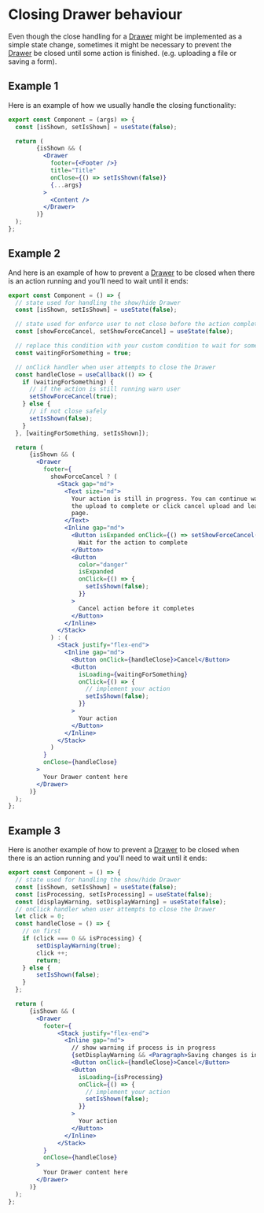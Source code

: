 
<Meta title="code examples/close handling for Drawer" />

# Closing Drawer behaviour

Even though the close handling for a [Drawer](?path=/docs/components-drawer--playground) might be implemented as a simple state change,
sometimes it might be necessary to prevent the [Drawer](?path=/docs/components-drawer--playground) be closed until some action is finished.
(e.g. uploading a file or saving a form).

## Example 1

Here is an example of how we usually handle the closing functionality:

```jsx
export const Component = (args) => {
  const [isShown, setIsShown] = useState(false);

  return (
        {isShown && (
          <Drawer
            footer={<Footer />}
            title="Title"
            onClose={() => setIsShown(false)}
            {...args}
          >
            <Content />
          </Drawer>
        )}
  );
};
```

## Example 2

And here is an example of how to prevent a [Drawer](?path=/docs/components-drawer--playground) to be closed when there is an action running and you'll need to wait until it ends:

```jsx
export const Component = () => {
  // state used for handling the show/hide Drawer
  const [isShown, setIsShown] = useState(false);

  // state used for enforce user to not close before the action completes
  const [showForceCancel, setShowForceCancel] = useState(false);

  // replace this condition with your custom condition to wait for something
  const waitingForSomething = true;

  // onClick handler when user attempts to close the Drawer
  const handleClose = useCallback(() => {
    if (waitingForSomething) {
      // if the action is still running warn user
      setShowForceCancel(true);
    } else {
      // if not close safely
      setIsShown(false);
    }
  }, [waitingForSomething, setIsShown]);

  return (
      {isShown && (
        <Drawer
          footer={
            showForceCancel ? (
              <Stack gap="md">
                <Text size="md">
                  Your action is still in progress. You can continue waiting for
                  the upload to complete or click cancel upload and leave this
                  page.
                </Text>
                <Inline gap="md">
                  <Button isExpanded onClick={() => setShowForceCancel(false)}>
                    Wait for the action to complete
                  </Button>
                  <Button
                    color="danger"
                    isExpanded
                    onClick={() => {
                      setIsShown(false);
                    }}
                  >
                    Cancel action before it completes
                  </Button>
                </Inline>
              </Stack>
            ) : (
              <Stack justify="flex-end">
                <Inline gap="md">
                  <Button onClick={handleClose}>Cancel</Button>
                  <Button
                    isLoading={waitingForSomething}
                    onClick={() => {
                      // implement your action
                      setIsShown(false);
                    }}
                  >
                    Your action
                  </Button>
                </Inline>
              </Stack>
            )
          }
          onClose={handleClose}
        >
          Your Drawer content here
        </Drawer>
      )}
  );
};
```

## Example 3

Here is another example of how to prevent a [Drawer](?path=/docs/components-drawer--playground) to be closed when there is an action running and you'll need to wait until it ends:

```jsx
export const Component = () => {
  // state used for handling the show/hide Drawer
  const [isShown, setIsShown] = useState(false);
  const [isProcessing, setIsProcessing] = useState(false);
  const [displayWarning, setDisplayWarning] = useState(false);
  // onClick handler when user attempts to close the Drawer
  let click = 0;
  const handleClose = () => {
    // on first
    if (click === 0 && isProcessing) {
        setDisplayWarning(true);
        click ++;
        return;
    } else {
        setIsShown(false);
    }
  };

  return (
      {isShown && (
        <Drawer
          footer={
              <Stack justify="flex-end">
                <Inline gap="md">
                  // show warning if process is in progress
                  {setDisplayWarning && <Paragraph>Saving changes is in progress</Paragraph>}
                  <Button onClick={handleClose}>Cancel</Button>
                  <Button
                    isLoading={isProcessing}
                    onClick={() => {
                      // implement your action
                      setIsShown(false);
                    }}
                  >
                    Your action
                  </Button>
                </Inline>
              </Stack>
          }
          onClose={handleClose}
        >
          Your Drawer content here
        </Drawer>
      )}
  );
};
```
